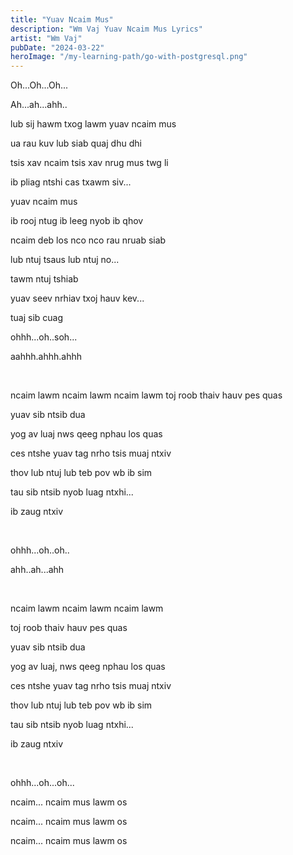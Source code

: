 ```yaml
---
title: "Yuav Ncaim Mus"
description: "Wm Vaj Yuav Ncaim Mus Lyrics"
artist: "Wm Vaj"
pubDate: "2024-03-22"
heroImage: "/my-learning-path/go-with-postgresql.png"
---
```


Oh...Oh...Oh...

Ah...ah...ahh..

lub sij hawm txog lawm yuav ncaim mus

ua rau kuv lub siab quaj dhu dhi

tsis xav ncaim tsis xav nrug mus twg li

ib pliag ntshi cas txawm siv...

yuav ncaim mus

ib rooj ntug ib leeg nyob ib qhov

ncaim deb los nco nco rau nruab siab

lub ntuj tsaus lub ntuj no...

tawm ntuj tshiab

yuav seev nrhiav txoj hauv kev...

tuaj sib cuag

ohhh...oh..soh...

aahhh.ahhh.ahhh

<br />

ncaim lawm ncaim lawm ncaim lawm
toj roob thaiv hauv pes quas

yuav sib ntsib dua

yog av luaj nws qeeg nphau los quas

ces ntshe yuav tag nrho tsis muaj ntxiv

thov lub ntuj lub teb pov wb ib sim

tau sib ntsib nyob luag ntxhi...

ib zaug ntxiv

<br />

ohhh...oh..oh..

ahh..ah...ahh

<br />

ncaim lawm ncaim lawm ncaim lawm

toj roob thaiv hauv pes quas

yuav sib ntsib dua

yog av luaj, nws qeeg nphau los quas

ces ntshe yuav tag nrho tsis muaj ntxiv

thov lub ntuj lub teb pov wb ib sim

tau sib ntsib nyob luag ntxhi...

ib zaug ntxiv

<br />

ohhh...oh...oh...

ncaim... ncaim mus lawm os

ncaim... ncaim mus lawm os

ncaim... ncaim mus lawm os
